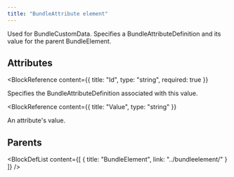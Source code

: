 ```yaml
---
title: "BundleAttribute element"
---
```



Used for BundleCustomData. Specifies a BundleAttributeDefinition and its value for the parent BundleElement.


## Attributes

<BlockWrapper>

  <BlockReference
    content={{
      title: "Id",
      type: "string",
      required: true
    }}
  >
  Specifies the BundleAttributeDefinition associated with this value.
  </BlockReference>

  <BlockReference
    content={{
      title: "Value",
      type: "string"
    }}
  >
  An attribute's value.
  </BlockReference>

</BlockWrapper>


## Parents

<BlockDefList content={[
    {
      title: "BundleElement",
      link: "../bundleelement/"
    }
  ]}
/>